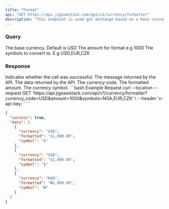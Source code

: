 ```yaml
---
title: "Format"
api: "GET https://api.jigsawstack.com/api/v1/currency/formatter"
description: "This endpoint is used get exchange based on a base currency "
---
```


### Query

<ParamField query="currency_code" default="USD" type="string" required>
  The base currency. Default is USD
</ParamField>

<ParamField query="amount" type="string" required>
  The amount for format e.g 1000
</ParamField>

<ParamField query="symbols" type="string" required>
  The symbols to convert to. E.g USD,EUR,CZK
</ParamField>

<Snippet file="header.mdx" />

### Response

<ResponseField name="success" type="boolean">
  Indicates whether the call was successful.
</ResponseField>

<ResponseField name="message" type="string">
  The message returned by the API.
</ResponseField>

<ResponseField name="data" type="object">
The data returned by the API.

<Expandable title="Toggle data">

<ResponseField name="currency" type="string">
  The currency code.
</ResponseField>

<ResponseField name="formatted" type="string">
  The formatted amount.
</ResponseField>

<ResponseField name="symbol" type="string">
  The currency symbol.
</ResponseField>

</Expandable>

</ResponseField>

<RequestExample>
```bash Example Request
curl --location --request GET 'https://api.jigsawstack.com/api/v1/currency/formatter?currency_code=USD&amount=1000&symbols=NGA,EUR,CZK' \
--header 'x-api-key: <your-api-key>'
```

</RequestExample>

<ResponseExample>

```json Response
{
  "success": true,
  "data": [
    {
      "currency": "USD",
      "formatted": "$1,000.00",
      "symbol": "$"
    },
    {
      "currency": "SGD",
      "formatted": "$1,000.00",
      "symbol": "$"
    },
    {
      "currency": "NGN",
      "formatted": "₦1,000.00",
      "symbol": "₦"
    }
  ]
}
```

</ResponseExample>
